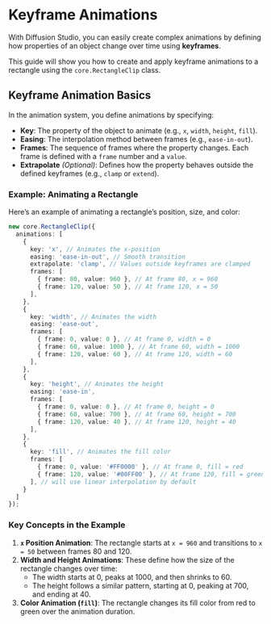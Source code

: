 # Keyframe Animations

With Diffusion Studio, you can easily create complex animations by defining how properties of an object change over time using **keyframes**.

This guide will show you how to create and apply keyframe animations to a rectangle using the `core.RectangleClip` class.

## Keyframe Animation Basics

In the animation system, you define animations by specifying:
- **Key**: The property of the object to animate (e.g., `x`, `width`, `height`, `fill`).
- **Easing**: The interpolation method between frames (e.g., `ease-in-out`).
- **Frames**: The sequence of frames where the property changes. Each frame is defined with a `frame` number and a `value`.
- **Extrapolate** *(Optional)*: Defines how the property behaves outside the defined keyframes (e.g., `clamp` or `extend`).

### Example: Animating a Rectangle

Here’s an example of animating a rectangle’s position, size, and color:

```typescript
new core.RectangleClip({
  animations: [
    {
      key: 'x', // Animates the x-position
      easing: 'ease-in-out', // Smooth transition
      extrapolate: 'clamp', // Values outside keyframes are clamped
      frames: [
        { frame: 80, value: 960 }, // At frame 80, x = 960
        { frame: 120, value: 50 }, // At frame 120, x = 50
      ],
    },
    {
      key: 'width', // Animates the width
      easing: 'ease-out',
      frames: [
        { frame: 0, value: 0 }, // At frame 0, width = 0
        { frame: 60, value: 1000 }, // At frame 60, width = 1000
        { frame: 120, value: 60 }, // At frame 120, width = 60
      ],
    },
    {
      key: 'height', // Animates the height
      easing: 'ease-in',
      frames: [
        { frame: 0, value: 0 }, // At frame 0, height = 0
        { frame: 60, value: 700 }, // At frame 60, height = 700
        { frame: 120, value: 40 }, // At frame 120, height = 40
      ],
    },
    {
      key: 'fill', // Animates the fill color
      frames: [
        { frame: 0, value: '#FF0000' }, // At frame 0, fill = red
        { frame: 120, value: '#00FF00' }, // At frame 120, fill = green
      ], // will use linear interpolation by default
    }
  ]
});
```

### Key Concepts in the Example

1. **`x` Position Animation**: The rectangle starts at `x = 960` and transitions to `x = 50` between frames 80 and 120.
2. **Width and Height Animations**: These define how the size of the rectangle changes over time:
   - The width starts at 0, peaks at 1000, and then shrinks to 60.
   - The height follows a similar pattern, starting at 0, peaking at 700, and ending at 40.
3. **Color Animation (`fill`)**: The rectangle changes its fill color from red to green over the animation duration.

